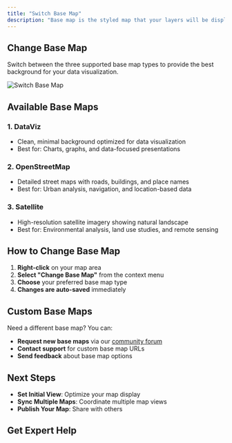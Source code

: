 ```yaml
---
title: "Switch Base Map"
description: "Base map is the styled map that your layers will be displayed on. Sometimes changing it can give you more contrast and comparison with your own layer data"
---
```



## Change Base Map

Switch between the three supported base map types to provide the best background for your data visualization.

![Switch Base Map](/guides/become-map-expert/change-base-map.gif)

## Available Base Maps

### 1. **DataViz** 
- Clean, minimal background optimized for data visualization
- Best for: Charts, graphs, and data-focused presentations

### 2. **OpenStreetMap**
- Detailed street maps with roads, buildings, and place names
- Best for: Urban analysis, navigation, and location-based data

### 3. **Satellite**
- High-resolution satellite imagery showing natural landscape
- Best for: Environmental analysis, land use studies, and remote sensing

## How to Change Base Map

1. **Right-click** on your map area
2. **Select "Change Base Map"** from the context menu
3. **Choose** your preferred base map type
4. **Changes are auto-saved** immediately

## Custom Base Maps

Need a different base map? You can:
- **Request new base maps** via our [community forum](https://github.com/orgs/NikaEco/discussions)
- **Contact support** for custom base map URLs
- **Send feedback** about base map options

## Next Steps

- **Set Initial View**: Optimize your map display
- **Sync Multiple Maps**: Coordinate multiple map views
- **Publish Your Map**: Share with others

## Get Expert Help

<ContactCTACard /> 